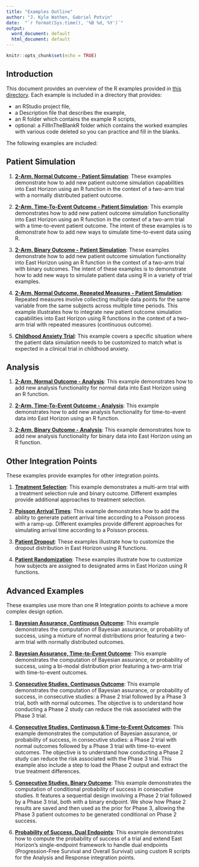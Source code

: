```yaml
---
title: "Examples Outline"
author: "J. Kyle Wathen, Gabriel Potvin"
date:  "`r format(Sys.time(), '%B %d, %Y')`"
output:
  word_document: default
  html_document: default
---
```


```r
knitr::opts_chunk$set(echo = TRUE)
```

## Introduction 
This document provides an overview of the R examples provided in [this directory](https://github.com/Cytel-Inc/CyneRgy/tree/main/inst/Examples). Each example is included in a directory that provides:

- an RStudio project file, 
- a Description file that describes the example, 
- an R folder which contains the example R scripts,
- optional: a FillInTheBlankR folder which contains the worked examples with various code deleted so you can practice and fill in the blanks. 

The following examples are included:

## Patient Simulation 

1. **[2-Arm, Normal Outcome - Patient Simulation](2ArmNormalOutcomePatientSimulationDescription.html)**: These examples demonstrate how to add new patient outcome simulation capabilities into East Horizon using an R function in the context of a two-arm trial with a normally distributed patient outcome.

1. **[2-Arm, Time-To-Event Outcome - Patient Simulation](2ArmTimeToEventOutcomePatientSimulationDescription.html)**: This example demonstrates how to add new patient outcome simulation functionality into East Horizon using an R function in the context of a two-arm trial with a time-to-event patient outcome. The intent of these examples is to demonstrate how to add new ways to simulate time-to-event data using R.  

1. **[2-Arm, Binary Outcome - Patient Simulation](2ArmBinaryOutcomePatientSimulation.html)**: These examples demonstrate how to add new patient outcome simulation functionality into East Horizon using an R function in the context of a two-arm trial with binary outcomes. The intent of these examples is to demonstrate how to add new ways to simulate patient data using R in a variety of trial examples.

1. **[2-Arm, Normal Outcome, Repeated Measures - Patient Simulation](2ArmNormalRepeatedMeasuresResponseGeneration.html)**: Repeated measures involve collecting multiple data points for the same variable from the same subjects across multiple time periods. This example illustrates how to integrate new patient outcome simulation capabilities into East Horizon using R functions in the context of a two-arm trial with repeated measures (continuous outcome).

1. **[Childhood Anxiety Trial](ChildhoodAnxiety.html)**: This example covers a specific situation where the patient data simulation needs to be customized to match what is expected in a clinical trial in childhood anxiety.

## Analysis 

1. **[2-Arm, Normal Outcome - Analysis](2ArmNormalOutcomeAnalysisDescription.html)**: This example demonstrates how to add new analysis functionality for normal data into East Horizon using an R function.

1. **[2-Arm, Time-To-Event Outcome - Analysis](2ArmTimeToEventOutcomeAnalysisDescription.html)**: This example demonstrates how to add new analysis functionality for time-to-event data into East Horizon using an R function.

1. **[2-Arm, Binary Outcome - Analysis](2ArmBinaryOutcomeAnalysisDescription.html)**: This example demonstrates how to add new analysis functionality for binary data into East Horizon using an R function.

## Other Integration Points

These examples provide examples for other integration points. 

1. **[Treatment Selection](TreatmentSelectionDescription.html)**: This example demonstrates a multi-arm trial with a treatment selection rule and binary outcome. Different examples provide additional approaches to treatment selection. 

1. **[Poisson Arrival Times](GeneratePoissonArrival.html)**: This example demonstrates how to add the ability to generate patient arrival time according to a Poisson process with a ramp-up. Different examples provide different approaches for simulating arrival time according to a Poisson process. 

1. **[Patient Dropout](PatientDropout.html)**: These examples illustrate how to customize the dropout distribution in East Horizon using R functions.

1. **[Patient Randomization](PatientRandomization.html)**: These examples illustrate how to customize how subjects are assigned to designated arms in East Horizon using R functions.

## Advanced Examples

These examples use more than one R Integration points to achieve a more complex design option. 

1. **[Bayesian Assurance, Continuous Outcome](BayesianAssuranceContinuous.html)**: This example demonstrates the computation of Bayesian assurance, or probability of success, using a mixture of normal distributions prior featuring a two-arm trial with normally distributed outcomes.

1. **[Bayesian Assurance, Time-to-Event Outcome](BayesianAssuranceTimeToEvent.html)**: This example demonstrates the computation of Bayesian assurance, or probability of success, using a bi-modal distribution prior featuring a two-arm trial with time-to-event outcomes.

1. **[Consecutive Studies, Continuous Outcome](ConsecutiveStudiesContinuous.html)**: This example demonstrates the computation of Bayesian assurance, or probability of success, in consecutive studies: a Phase 2 trial followed by a Phase 3 trial, both with normal outcomes. The objective is to understand how conducting a Phase 2 study can reduce the risk associated with the Phase 3 trial.

1. **[Consecutive Studies, Continuous & Time-to-Event Outcomes](ConsecutiveStudiesContinuousTimeToEvent.html)**: This example demonstrates the computation of Bayesian assurance, or probability of success, in consecutive studies: a Phase 2 trial with normal outcomes followed by a Phase 3 trial with time-to-event outcomes. The objective is to understand how conducting a Phase 2 study can reduce the risk associated with the Phase 3 trial. This example also include a step to load the Phase 2 output and extract the true treatment differences.

1. **[Consecutive Studies, Binary Outcome](ConsecutiveStudiesBinary.html)**: This example demonstrates the computation of conditional probability of success in consecutive studies. It features a sequential design involving a Phase 2 trial followed by a Phase 3 trial, both with a binary endpoint. We show how Phase 2 results are saved and then used as the prior for Phase 3, allowing the Phase 3 patient outcomes to be generated conditional on Phase 2 success.

1. **[Probability of Success, Dual Endpoints](ProbabilitySuccessDualEndpoints.html)**: This example demonstrates how to compute the probability of success of a trial and extend East Horizon's single-endpoint framework to handle dual endpoints (Progression-Free Survival and Overall Survival) using custom R scripts for the Analysis and Response integration points.
